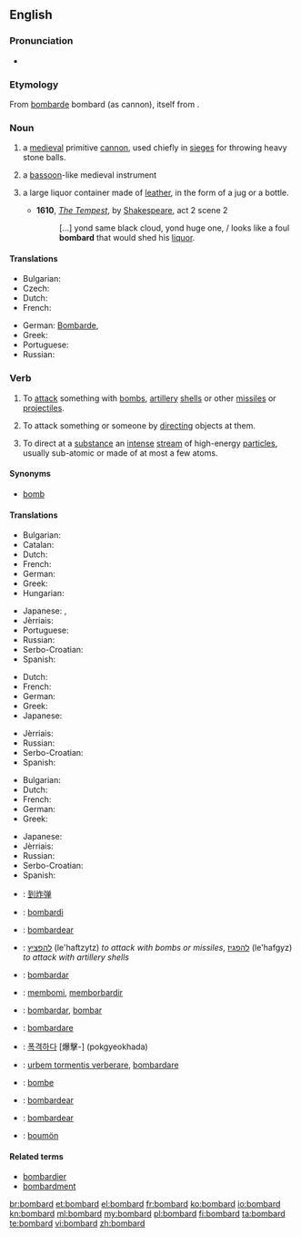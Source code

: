 ==English==

===Pronunciation===
* {{audio|en-us-bombard.ogg|Audio (US)}}

===Etymology===
From {{etyl|fr}} [[bombarde]] bombard (as cannon), itself from {{etyl|la}} {{term|bombus||buzzing; booming|lang=la}}.

===Noun===
{{en-noun}}

# a [[medieval]] primitive [[cannon]], used chiefly in [[siege]]s for throwing heavy stone balls.
# {{obsolete}} a [[bassoon]]-like medieval instrument
# {{obsolete}} a large liquor container made of [[leather]], in the form of a jug or a bottle.
#* '''1610''', ''[[s:The Tempest|The Tempest]]'', by [[w:William Shakespeare|Shakespeare]], act 2 scene 2
#*: [...] yond same black cloud, yond huge one, / looks like a foul '''bombard''' that would shed his [[liquor]].

====Translations====
{{trans-top|medieval primitive cannon}}
* Bulgarian: {{t-|bg|бомбарда|f}}
* Czech: {{t+|cs|bombarda|f}}
* Dutch: {{t-|nl|bombarde}}
* French: {{t+|fr|bombarde}}
{{trans-mid}}
* German: [[Bombarde]], {{t+|de|bastard}}
* Greek: {{t+|el|βομβάρδα|f|tr=vomvárða}}
* Portuguese: {{t+|pt|bombarda|f}}
* Russian: {{t+|ru|бомбарда|f|sc=Cyrl|tr=bombárda}}
{{trans-bottom}}

===Verb===
{{en-verb}}

# To [[attack]] something with [[bomb]]s, [[artillery]] [[shell]]s or other [[missile]]s or [[projectile]]s.
# {{figuratively}} To attack something or someone by [[directing]] objects at them.
# {{physics}} To direct at a [[substance]] an [[intense]] [[stream]] of high-energy [[particle]]s, usually sub-atomic or made of at most a few atoms.

====Synonyms====
* [[bomb]]

====Translations====
{{trans-top|to attack something with bombs, artillery shells, or other missiles}}
* Bulgarian: {{t+|bg|бомбардирам}}
* Catalan: {{t+|ca|bombardejar}}
* Dutch: {{t+|nl|bombarderen}}
* French: {{t+|fr|bombarder}}
* German: {{t-|de|bombardieren}}
* Greek: {{t+|el|βομβαρδίζω|tr=vomvardízo}}
* Hungarian: {{t+|hu|ágyúz}}
{{trans-mid}}
* Japanese: {{t-|ja|爆撃する|tr=bakugekisuru}}, {{t-|ja|砲撃する|tr=hōgekisuru}}
* Jèrriais: {{tø|roa-jer|bombarder}}
* Portuguese: {{t+|pt|bombardear}}
* Russian: {{t+|ru|бомбардировать|sc=Cyrl|tr=bombardirovát'}} {{impf}}
* Serbo-Croatian: {{t-|sh|bombardirati|alt=bombardírati}}
* Spanish: {{t-|es|bombardear}}
{{trans-bottom}}

{{trans-top|to attack something or someone by directing objects at them}}
* Dutch: {{t+|nl|bekogelen}}
* French: {{t+|fr|bombarder}}
* German: {{t-|de|bombardieren}}
* Greek: {{t+|el|βομβαρδίζω|tr=vomvardízo}}
* Japanese: {{t-|ja|浴びせる|tr=abiseru}}
{{trans-mid}}
* Jèrriais: {{tø|roa-jer|bombarder}}
* Russian: {{t+|ru|бомбардировать|sc=Cyrl|tr=bombardirovát'}} {{impf}}
* Serbo-Croatian: {{t-|sh|bombardirati|alt=bombardírati}}
* Spanish: {{t-|es|bombardear}}
{{trans-bottom}}

{{trans-top|to direct at a substance an intense stream of high-energy particles, usually sub-atomic or made of at most a few atoms}}
* Bulgarian: {{t+|bg|бомбардирам}}
* Dutch: {{t+|nl|bombarderen}}
* French: {{t+|fr|bombarder}}
* German: {{t-|de|bombardieren}}
* Greek: {{t+|el|βομβαρδίζω|tr=vomvardízo}}
{{trans-mid}}
* Japanese: {{t-|ja|照射する|tr=shōshasuru}}
* Jèrriais: {{tø|roa-jer|bombarder}}
* Russian: {{t+|ru|бомбардировать|sc=Cyrl|tr=bombardirovát'}} {{impf}}
* Serbo-Croatian: {{t-|sh|bombardirati|alt=bombardírati}}
* Spanish: {{t-|es|bombardear}}
{{trans-bottom}}

{{checktrans-top}}
* {{ttbc|cmn}}: [[到炸弹]]
* {{ttbc|eo}}: [[bombardi]]
* {{ttbc|gl}}: [[bombardear]]
* {{ttbc|he}}: [[להפציץ]] (le'haftzytz) ''to attack with bombs or missiles'', [[להפגיז]] (le'hafgyz) ''to attack with artillery shells''
* {{ttbc|io}}: [[bombardar]]
* {{ttbc|id}}: [[bom|membomi]], [[borbardir|memborbardir]]
{{trans-mid}}
* {{ttbc|ia}}: [[bombardar]], [[bombar]]
* {{ttbc|it}}: [[bombardare]]
* {{ttbc|ko}}: [[폭격하다]] [爆擊-] (pokgyeokhada)
* {{ttbc|la}}: [[urbem tormentis verberare]], [[bombardare]]
* {{ttbc|no}}: [[bombe]]
* {{ttbc|pt}}: [[bombardear]]
* {{ttbc|es}}: [[bombardear]]
* {{ttbc|vo}}: [[boumön]]
{{trans-bottom}}

====Related terms====
* [[bombardier]]
* [[bombardment]]

[[br:bombard]]
[[et:bombard]]
[[el:bombard]]
[[fr:bombard]]
[[ko:bombard]]
[[io:bombard]]
[[kn:bombard]]
[[ml:bombard]]
[[my:bombard]]
[[pl:bombard]]
[[fi:bombard]]
[[ta:bombard]]
[[te:bombard]]
[[vi:bombard]]
[[zh:bombard]]